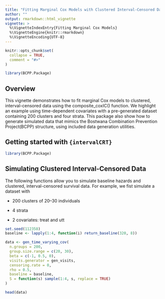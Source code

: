 ```yaml
---
title: "Fitting Marginal Cox Models with Clustered Interval-Censored Data"
author: ""
output: rmarkdown::html_vignette
vignette: >
  %\VignetteIndexEntry{Fitting Marginal Cox Models}
  %\VignetteEngine{knitr::rmarkdown}
  %\VignetteEncoding{UTF-8}
---
```


```r
knitr::opts_chunk$set(
  collapse = TRUE,
  comment = "#>"
)
```

```r
library(BCPP.Package)
```

## Overview

This vignette demonstrates how to fit marginal Cox models to clustered, interval-censored data using the composite_coxIC() function. We highlight an example using time-dependent covariates with a pre-generated dataset containing 200 clusters and four strata.
This package also show how to generate simulated data that mimics the Bostwana Combination Prevention Project(BCPP) structure, using included data generation utilities.

## Getting started with `{intervalCRT}`
```r
library(BCPP.Package)
```


## Simulating Clustered Interval-Censored Data

The following functions allow you to simulate baseline hazards and clustered, interval-censored survival data. For example, we fist simulate a dataset with

- 200 clusters of 20–30 individuals

- 4 strata

- 2 covariates: treat and utt

```r
set.seed(112358)
baseline <- lapply(1:4, function(i) return_baseline(320, 8))

data <- gen_time_varying_cov(
  n.groups = 200,
  group.size.range = c(20, 30),
  beta = c(-1, 0.5, 0),
  visits.generator = gen_visits,
  censoring.rate = 0,
  rho = 0.5,
  baseline = baseline,
  S = function(s) sample(1:4, s, replace = TRUE)
)

head(data)
```

